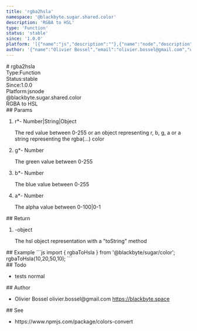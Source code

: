 ```yaml
---
title: 'rgba2hsla'
namespace: '@blackbyte.sugar.shared.color'
description: 'RGBA to HSL'
type: 'Function'
status: 'stable'
since: '1.0.0'
platform: '[{"name":"js","description":""},{"name":"node","description":""}]'
author: '{"name":"Olivier Bossel","email":"olivier.bossel@gmail.com","url":"https://blackbyte.space"}'
---
```

<div class="docmap -mdx">
# rgba2hsla
<div class="docmap_metas">
<div class="docmap_type"><span class="docmap_type-label">Type:</span><span class="docmap_type-value">Function</span></div>
<div class="docmap_status"><span class="docmap_status-label">Status:</span><span class="docmap_status-value -stable">stable</span></div>
<div class="docmap_since"><span class="docmap_since-label">Since:</span><span class="docmap_since-value">1.0.0</span></div>
<div class="docmap_platform"><span class="docmap_platform-label">Platform:</span><span class="docmap_platform-value -js">js</span><span class="docmap_platform-value -node">node</span></div>
</div>
<div class="docmap_namespace">@blackbyte.sugar.shared.color</div>
<div class="docmap_description typo-lead typo-format">
RGBA to HSL
</div>
<div class="docmap_params">
## Params
<ol class="docmap_list">
<li class="docmap_item">
<span class="docmap_name">r<span class="docmap_required">*</span></span><span class="docmap_default">-</span> <span class="docmap_type">Number&vert;String&vert;Object</span>
<p class="docmap_description">The red value between 0-255 or an object representing r&comma; b&comma; g&comma; a or a string representing the rgba&lpar;&period;&period;&period;&rpar; color</p>
</li>
<li class="docmap_item">
<span class="docmap_name">g<span class="docmap_required">*</span></span><span class="docmap_default">-</span> <span class="docmap_type">Number</span>
<p class="docmap_description">The green value between 0-255</p>
</li>
<li class="docmap_item">
<span class="docmap_name">b<span class="docmap_required">*</span></span><span class="docmap_default">-</span> <span class="docmap_type">Number</span>
<p class="docmap_description">The blue value between 0-255</p>
</li>
<li class="docmap_item">
<span class="docmap_name">a<span class="docmap_required">*</span></span><span class="docmap_default">-</span> <span class="docmap_type">Number</span>
<p class="docmap_description">The alpha value between 0-100&vert;0-1</p>
</li>
</ol>
</div>
<div class="docmap_return">
## Return
<ol class="docmap_list">
<li class="docmap_item">
<span class="docmap_default">-</span><span class="docmap_type">object</span>
<p class="docmap_description">The hsl object representation with a &quot;toString&quot; method</p>
</li>
</ol>
</div>
<div class="docmap_examples">
## Example
<s-code language="js" header>
```js
import { rgbaToHsla } from '@blackbyte/sugar/color';
rgbaToHsla(10,20,50,10);
```
</s-code>
</div>
<div class="docmap_todo">
## Todo
<ul class="docmap_list">
<li class="docmap_item">
<span class="docmap_description">tests</span>
<span class="docmap_priority -normal">normal</span>
</li>
</ul>
</div>
<div class="docmap_author">
## Author
<ul class="docmap_list">
<li class="docmap_item">
<span class="docmap_name">Olivier Bossel</span>
<span class="docmap_email">olivier.bossel@gmail.com</span>
<a href="https://blackbyte.space" target="_blank" class="docmap_url">https://blackbyte.space</a>
</li>
</ul>
</div>
<div class="docmap_see">
## See
<ul class="docmap_see-list">
<li class="docmap_see-item">
https://www.npmjs.com/package/colors-convert
</li>
</ul>
</div>
</div>